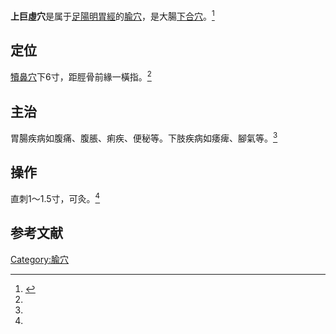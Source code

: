 {{Infobox acupoint
|name = 上巨虛穴
|image = 
|imagesize = 
|caption =
|simplified = 上巨虚
|traditional = 上巨虛
|code = ST37
|pinyin = Shàngjùxū
|meridian = 足陽明胃經
|location = [[犢鼻穴|犢鼻穴]]下6寸
|treat = 胃腸疾病、下肢疾病
|processing = 直刺1～1.5寸，可灸
|footnotes = 
}}
'''上巨虛穴'''是属于[[足陽明胃經|足陽明胃經]]的[[腧穴|腧穴]]，是大腸[[下合穴|下合穴]]。<ref name="针灸学">{{Cite book |title=针灸学 |url=https://archive.org/details/zhenjiuxue0000unse |author=孙国杰 主编 |publisher=[[上海科学技术出版社|上海科学技术出版社]] |year=1997 |pages= |isbn=7-5323-4102-X}}</ref>

==定位==
[[犢鼻穴|犢鼻穴]]下6寸，距脛骨前緣一橫指。<ref name="针灸学"/>

==主治==
胃腸疾病如腹痛、腹脹、痢疾、便秘等。下肢疾病如痿痺、腳氣等。<ref name="针灸学"/>

==操作==
直刺1～1.5寸，可灸。<ref name="针灸学"/>

==参考文献==
{{reflist}}

{{经络}}
{{足陽明胃經}}

{{DEFAULTSORT:S}}
[[Category:腧穴|Category:腧穴]]